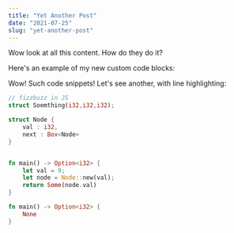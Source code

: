 ```yaml
---
title: "Yet Another Post"
date: "2021-07-25"
slug: "yet-another-post"
---
```


Wow look at all this content. How do they do it?

Here's an example of my new custom code blocks:



Wow! Such code snippets!
Let's see another, with line highlighting:



```rust highlights=3-5
// fizzbuzz in JS
struct Soemthing(i32,i32,i32);

struct Node {
    val : i32,
    next : Box<Node>
}


fn main() -> Option<i32> {
    let val = 9;
    let node = Node::new(val);
    return Some(node.val)
}
```


```rust file=idk.rust highlights=1-2
fn main() -> Option<i32> {
    None
}
```